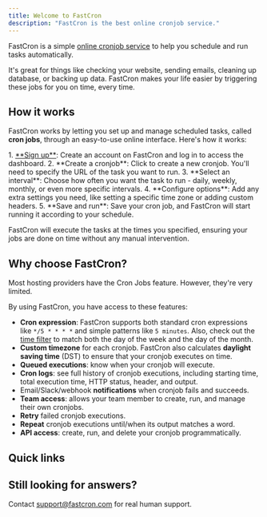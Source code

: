 ```yaml
---
title: Welcome to FastCron
description: "FastCron is the best online cronjob service."
---
```



FastCron is a simple [online cronjob service](/) to help you schedule and run tasks automatically. 

It's great for things like checking your website, sending emails, cleaning up database, or backing up data. FastCron makes your life easier by triggering these jobs for you on time, every time.

## How it works
FastCron works by letting you set up and manage scheduled tasks, called **cron jobs**, through an easy-to-use online interface. Here's how it works:

<Steps>
1. <a href="https://app.fastcron.com/signup" target="_blank">**Sign up**</a>: Create an account on FastCron and log in to access the dashboard.
2. **Create a cronjob**: Click to create a new cronjob. You'll need to specify the URL of the task you want to run.
3. **Select an interval**: Choose how often you want the task to run - daily, weekly, monthly, or even more specific intervals.
4. **Configure options**: Add any extra settings you need, like setting a specific time zone or adding custom headers.
5. **Save and run**: Save your cron job, and FastCron will start running it according to your schedule.
</Steps>

FastCron will execute the tasks at the times you specified, ensuring your jobs are done on time without any manual intervention.

## Why choose FastCron?
Most hosting providers have the Cron Jobs feature. However, they're very limited.

By using FastCron, you have access to these features:

- **Cron expression**: FastCron supports both standard cron expressions like `*/5 * * * *` and simple patterns like `5 minutes`. Also, check out the [time filter](/blog/time-filter) to match both the day of the week and the day of the month.
- **Custom timezone** for each cronjob. FastCron also calculates **daylight saving time** (DST) to ensure that your cronjob executes on time. 
- **Queued executions**: know when your cronjob will execute.
- **Cron logs**: see full history of cronjob executions, including starting time, total execution time, HTTP status, header, and output.
- Email/Slack/webhook **notifications** when cronjob fails and succeeds.
- **Team access**: allows your team member to create, run, and manage their own cronjobs.
- **Retry** failed cronjob executions.
- **Repeat** cronjob executions until/when its output matches a word.
- **API access**: create, run, and delete your cronjob programmatically.

## Quick links
<LinkCard
  title="Sign up"
  description="Create your account and start setting up cronjobs in minutes."
  href="https://app.fastcron.com/signup"
  target="_blank"
/>

<LinkCard
  title="Read the docs"
  description="To get a full reference to our API functions, let's read the docs."
  href="/reference"
/>

## Still looking for answers?
Contact support@fastcron.com for real human support.
